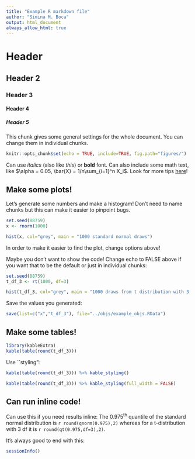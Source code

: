 ```yaml
---
title: "Example R markdown file"
author: "Simina M. Boca"
output: html_document
always_allow_html: true
---
```


# Header 
## Header 2
### Header 3
#### Header 4
##### Header 5

This chunk gives some general settings for the whole document. You can change them in 
individual chunks.
```r
knitr::opts_chunk$set(echo = TRUE, include=TRUE, fig.path="figures/")
```

Can use _italics_ (also like *this*) or **bold** font. Can also include some
math text, like $\alpha = 0.05, \bar{X} = 1/n\sum_{i=1}^n X_i$.
Look for more tips [here](https://rstudio.com/wp-content/uploads/2015/02/rmarkdown-cheatsheet.pdf)! 

## Make some plots!

Let's generate some numbers and make a histogram! Don't need to name chunks but this can make it easier to pinpoint bugs.
```r
set.seed(88759)
x <- rnorm(1000)

hist(x, col="grey", main = "1000 standard normal draws")
```

In order to make it easier to find the plot, change options above!

Maybe you don't want to show the code! Change echo to FALSE above if you want that to be the default or just in individual chunks:
```r
set.seed(88759)
t_df_3 <- rt(1000, df=3)

hist(t_df_3, col="grey", main = "1000 draws from t distribution with 3 df")
```

Save the values you generated:
```r
save(list=c("x","t_df_3"), file="../objs/example_objs.RData")
```

## Make some tables!
```r
library(kableExtra)
kable(table(round(t_df_3)))
```

Use ``styling":
```r
kable(table(round(t_df_3))) %>% kable_styling()

kable(table(round(t_df_3))) %>% kable_styling(full_width = FALSE)

```

## Can run inline code!

Can use this if you need results inline: The 0.975^th^ quantile of the standard normal distribution is
`r round(qnorm(0.975),2)` whereas for a t-distribution with 3 df it is
`r round(qt(0.975,df=3),2)`.

It's always good to end with this:
```r
sessionInfo()
```

